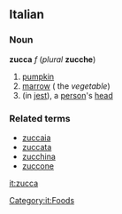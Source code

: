 ==Italian==
===Noun===
'''zucca''' ''f'' (''plural'' '''zucche''')

# [[pumpkin]]
# [[marrow]] ( the ''vegetable'')
# (in [[jest]]), a [[person]]'s [[head]]

===Related terms===
*[[zuccaia]]
*[[zuccata]]
*[[zucchina]]
*[[zuccone]]

[[it:zucca]]
[[Category:it:Foods]]